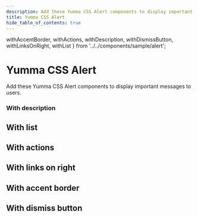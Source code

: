 ```yaml
---
description: Add these Yumma CSS Alert components to display important messages to users.
title: Yumma CSS Alert
hide_table_of_contents: true
---
```



  withAccentBorder,
  withActions,
  withDescription,
  withDismissButton,
  withLinksOnRight,
  withList
} from '../../components/sample/alert';

# Yumma CSS Alert

Add these Yumma CSS Alert components to display important messages to users.

### With description

<Preview
  data = {withDescription}
  usePadding
  useTabs
  useVersion = 'release'
/>

## With list

<Preview
  data = {withList}
  usePadding
  useTabs
  useVersion = 'release'
/>

## With actions

<Preview
  data = {withActions}
  usePadding
  useTabs
  useVersion = 'release'
/>

## With links on right

<Preview
  data = {withLinksOnRight}
  usePadding
  useTabs
  useVersion = 'release'
/>

## With accent border

<Preview
  data = {withAccentBorder}
  usePadding
  useTabs
  useVersion = 'release'
/>

## With dismiss button

<Preview
  data = {withDismissButton}
  usePadding
  useTabs
  useVersion = 'release'
/>